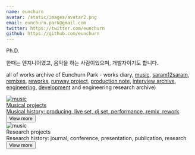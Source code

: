 ```yaml
---
name: eunchurn
avatar: /static/images/avatar2.png
email: eunchurn.park@gmail.com
twitter: https://twitter.com/eunchurn
github: https://github.com/eunchurn
---
```


Ph.D.

한때는 엔지니어였고, 음악을 하는 사람이었으며, 개발자이기도 합니다.

all of works archive of Eunchurn Park - works diary, [music](/categories/music), [saram12saram](/tags/saram12saram), [remixes](/tags/remix), [reworks](/tags/rework), [runway project](/categories/runway), [production note](/tags/note), [interview archive](/categories/press), [engineering](/categories/engineering), [development](/categories/development) and engineering research archive)

<div className="flex w-full flex-col justify-between gap-4 sm:flex-col md:flex-row">
  <a href="/history" className="text-sm font-medium text-slate-600">
    <div className="group my-6 flex h-[580px] w-full cursor-pointer flex-col rounded-lg border border-slate-200 bg-white shadow-sm transition-shadow duration-300 hover:shadow-lg">
      <div className="m-2.5 max-h-[300px] overflow-hidden rounded-lg text-white">
        <img
          className="ease-[cubic-bezier(0.25, 1, 0.5, 1)] m-0 transform object-contain object-center transition-transform duration-500 group-hover:scale-110"
          src="/static/images/history/live-set.jpg"
          alt="music"
        />
      </div>
      <div className="px-4 py-0">
        <div className="m-0 text-xl font-semibold text-slate-800">Musical projects</div>
        <div className="font-light leading-normal text-slate-600">
          Musical history: producing, live set, dj set, performance, remix, rework
        </div>
      </div>
      <div className="mt-2 px-4 pb-4 pt-0">
        <button
          className="rounded-md border border-transparent bg-slate-800 px-4 py-0 text-center text-sm text-white shadow-md transition-all hover:bg-slate-700 hover:shadow-lg focus:bg-slate-700 focus:shadow-none active:bg-slate-700 active:shadow-none disabled:pointer-events-none disabled:opacity-50 disabled:shadow-none"
          type="button"
        >
          View more
        </button>
      </div>
    </div>
  </a>
  <div className="group my-6 flex h-[580px] w-full cursor-auto flex-col rounded-lg border border-slate-200 bg-white shadow-sm transition-shadow duration-300 hover:shadow-lg">
    <div className="m-2.5 max-h-[300px] overflow-hidden rounded-lg text-white">
      <img
        className="ease-[cubic-bezier(0.25, 1, 0.5, 1)] m-0 transform object-contain object-center transition-transform duration-500 group-hover:scale-110"
        src="/static/images/history/research.jpg"
        alt="music"
      />
    </div>
    <div className="px-4 py-0">
      <div className="m-0 text-xl font-semibold text-slate-800">Research projects</div>
      <div className="font-light leading-normal text-slate-600">
        Research history: journal, conference, presentation, publication, research
      </div>
    </div>
    <div className="mt-2 px-4 pb-4 pt-0">
      <button
        className="cursor-auto rounded-md border border-transparent bg-slate-800 px-4 py-0 text-center text-sm text-white shadow-md transition-all hover:bg-slate-700 hover:shadow-lg focus:bg-slate-700 focus:shadow-none active:bg-slate-700 active:shadow-none disabled:pointer-events-none disabled:opacity-50 disabled:shadow-none"
        type="button"
      >
        View more
      </button>
    </div>
  </div>
</div>
